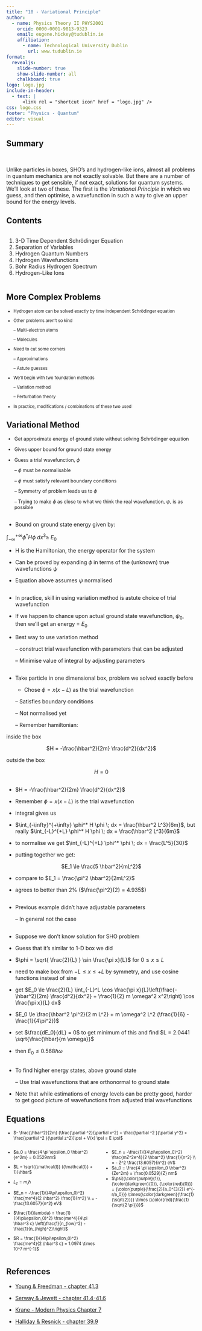 ```yaml
---
title: "10 - Variational Principle"
author:
  - name: Physics Theory II PHYS2001
    orcid: 0000-0001-9813-9323
    email: eugene.hickey@tudublin.ie
    affiliation: 
      - name: Technological University Dublin
        url: www.tudublin.ie
format:
  revealjs:
    slide-number: true
    show-slide-number: all
    chalkboard: true
logo: logo.jpg
include-in-header:
  - text: |
      <link rel = "shortcut icon" href = "logo.jpg" />
css: logo.css
footer: "Physics - Quantum"
editor: visual
---
```


## Summary

<br>

Unlike particles in boxes, SHO's and hydrogen-like ions, almost all problems in quantum mechanics are not exactly solvable. But there are a number of techniques to get sensible, if not exact, solutions for quantum systems. We'll look at two of these. The first is the _Variational Principle_ in which we guess, and then optimise, a wavefunction in such a way to give an upper bound for the energy levels.

## Contents

:::::::: columns
:::: {.column width="100%"}
::: {style="font-size: 100%;"}
1.  3-D Time Dependent Schrödinger Equation
2.  Separation of Variables
3.  Hydrogen Quantum Numbers
4.  Hydrogen Wavefunctions
5.  Bohr Radius Hydrogen Spectrum
6.  Hydrogen-Like Ions
:::
::::

::: {.column width="0%"}
:::

:::: {.column width="0%"}
::: {style="font-size: 90%;"}
:::
::::
::::::::

## More Complex Problems

::: {style="font-size: 80%;"}
-   Hydrogen atom can be solved exactly by time independent Schrödinger equation

-   Other problems aren’t so kind

    – Multi-electron atoms

    – Molecules

-   Need to cut some corners

    – Approximations

    – Astute guesses

-   We’ll begin with two foundation methods

    – Variation method

    – Perturbation theory

-   In practice, modifications / combinations of these two used
:::

## Variational Method

::: {style="font-size: 90%;"}
-   Get approximate energy of ground state without solving Schrödinger equation

-   Gives upper bound for ground state energy

-   Guess a trial wavefunction, $\phi$

    – $\phi$ must be normalisable

    – $\phi$ must satisfy relevant boundary conditions

    – Symmetry of problem leads us to $\phi$

    – Trying to make $\phi$ as close to what we think the real wavefunction, $\psi$, is as possible
:::

## 

-   Bound on ground state energy given by:

$\int_{-\infty}^{+\infty} \phi^* H \phi \; dx^3 \ge \; E_0$

-   H is the Hamiltonian, the energy operator for the system

-   Can be proved by expanding $\phi$ in terms of the (unknown) true wavefunctions $\psi$

-   Equation above assumes $\psi$ normalised

## 

-   In practice, skill in using variation method is astute choice of trial wavefunction

-   If we happen to chance upon actual ground state wavefunction, $\psi_0$, then we’ll get an energy = $E_0$

-   Best way to use variation method

    – construct trial wavefunction with parameters that can be adjusted

    – Minimise value of integral by adjusting parameters

## 

-   Take particle in one dimensional box, problem we solved exactly before

    -   Chose $\phi = x(x-L)$ as the trial wavefunction

    – Satisfies boundary conditions

    – Not normalised yet

    – Remember hamiltonian:

inside the box

<center>$H = -\frac{\hbar^2}{2m}  \frac{d^2}{dx^2}$</center>

outside the box

<center>$H = 0$</center>

## 

-   $H = -\frac{\hbar^2}{2m}  \frac{d^2}{dx^2}$

- Remember $\phi = x(x-L)$ is the trial wavefunction

-   integral gives us

-   $\int_{-\infty}^{+\infty} \phi^* H \phi \; dx = \frac{\hbar^2 L^3}{6m}$, but really  $\int_{-L}^{+L} \phi^* H \phi \; dx = \frac{\hbar^2 L^3}{6m}$

-   to normalise we get $\int_{-L}^{+L} \phi^* \phi \; dx = \frac{L^5}{30}$

-   putting together we get:

<center>$E_1 \le \frac{5 \hbar^2}{mL^2}$</center>

-   compare to $E_1 = \frac{\pi^2 \hbar^2}{2mL^2}$

-   agrees to better than 2% ($\frac{\pi^2}{2} = 4.935$)

## 

-   Previous example didn’t have adjustable parameters

    – In general not the case

## 

-   Suppose we don’t know solution for SHO problem

-   Guess that it’s similar to 1-D box we did

-   $\phi = \sqrt{ \frac{2}{L} } \sin \frac{\pi x}{L}$ for $0 \le x \le L$

- need to make box from $-L \le x \le +L$ by symmetry, and use cosine functions instead of sine 

-   get $E_0 \le \frac{2}{L} \int_{-L}^L \cos \frac{\pi x}{L}\left(\frac{- \hbar^2}{2m} \frac{d^2}{dx^2} + \frac{1}{2} m \omega^2 x^2\right) \cos \frac{\pi x}{L} dx$

-   $E_0 \le \frac{\hbar^2 \pi^2}{2 m L^2} +  m \omega^2 L^2 (\frac{1}{6} - \frac{1}{4\pi^2})$

-   set $\frac{dE_0}{dL} = 0$ to get minimum of this and find $L = 2.0441 \sqrt{\frac{\hbar}{m \omega}}$

-   then $E_0 \le 0.568 \hbar \omega$

## 

-   To find higher energy states, above ground state

    – Use trial wavefunctions that are orthonormal to ground state

-   Note that while estimations of energy levels can be pretty good, harder to get good picture of wavefunctions from adjusted trial wavefunctions

## Equations

:::::: {style="font-size: 80%;"}
-   $- \frac{\hbar^2}{2m} (\frac{\partial ^2}{\partial x^2} + \frac{\partial ^2 }{\partial y^2} + \frac{\partial ^2 }{\partial z^2})\psi + V(x) \psi = E \psi$

::::: columns
::: {.column width="50%"}
-   $a_0 = \frac{4 \pi \epsilon_0 \hbar^2}{e^2m} = 0.0529nm$

-   $L = \sqrt{{\mathcal{l}} ({\mathcal{l}} + 1)}\hbar$

-   $L_z = m_{\mathcal{l}}\hbar$

-   $E_n = -\frac{1}{(4\pi\epsilon_0)^2} \frac{me^4}{2 \hbar^2} \frac{1}{n^2} \\ = -\frac{13.6057}{n^2} eV$

-   $\frac{1}{\lambda} = \frac{1}{(4\pi\epsilon_0)^2} \frac{me^4}{4\pi \hbar^3 c} \left(\frac{1}{n_{low}^2} - \frac{1}{n_{high}^2}\right)$

-   $R = \frac{1}{(4\pi\epsilon_0)^2} \frac{me^4}{2 \hbar^3 c} = 1.0974 \times 10^7 m^{-1}$
:::

::: {.column width="50%"}
-   $E_n = -\frac{1}{(4\pi\epsilon_0)^2} \frac{mZ^2e^4}{2 \hbar^2} \frac{1}{n^2} \\ = - Z^2 \frac{13.6057}{n^2} eV$
-   $a_0 = \frac{4 \pi \epsilon_0 \hbar^2}{Ze^2m} = \frac{0.0529}{Z} nm$
-   $\psi({\color{purple}{1}}, {\color{darkgreen}{0}}, {\color{red}{0}}) = {\color{purple}{\frac{2}{a_0^{3/2}} e^{-r/a_0}}} \times{\color{darkgreen}{\frac{1}{\sqrt{2}}}} \times {\color{red}{\frac{1}{\sqrt{2 \pi}}}}$
:::
:::::
::::::

## References

-   [Young & Freedman - chapter 41.3](https://ebookcentral.proquest.com/lib/tudublin/reader.action?docID=5853694&ppg=1397){target="_blank"}

-   [Serway & Jewett - chapter 41.4-41.6](https://viewer.ebscohost.com/EbscoViewerService/ebook?an=2639146&callbackUrl=https%3a%2f%2fresearch.ebsco.com&db=nlebk&format=EB&profId=ehost&lpid=&ppid=&lang=en&location=https%3a%2f%2fresearch.ebsco.com%2fc%2fsr37fs%2fsearch%2fdetails%2flh37eixz3f%3fdb%3dnlebk&isPLink=False&requestContext=&profileIdentifier=sr37fs&recordId=lh37eixz3f){target="_blank"}

-   [Krane - Modern Physics Chapter 7](https://library.tudublin.ie/search?/Xkrane+modern+physics&SORT=D/Xkrane+modern+physics&SORT=D&SUBKEY=krane+modern+physics/1%2C3%2C3%2CB/frameset&FF=Xkrane+modern+physics&SORT=D&1%2C1%2C){target="_blank"}

-   [Halliday & Resnick - chapter 39.9](https://library.tudublin.ie/record=b5488599){target="_blank"}
